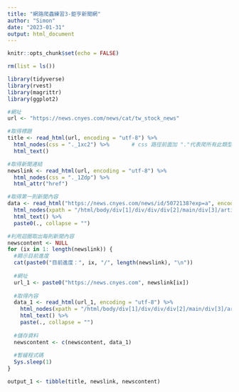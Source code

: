 ```yaml
---
title: "網路爬蟲練習3-鉅亨新聞網"
author: "Simon"
date: "2023-01-31"
output: html_document
---
```


```r
knitr::opts_chunk$set(echo = FALSE)
```

```r
rm(list = ls())
```

```r
library(tidyverse)
library(rvest)
library(magrittr)
library(ggplot2)
```

```r
#網址
url <- "https://news.cnyes.com/news/cat/tw_stock_news"

#取得標題
title <- read_html(url, encoding = "utf-8") %>%
  html_nodes(css = "._1xc2") %>%       # css 路徑前面加 "."代表爬所有此類型的文字
  html_text()

#取得新聞連結
newslink <- read_html(url, encoding = "utf-8") %>%
  html_nodes(css = "._1Zdp") %>%
  html_attr("href")

#取得第一則新聞內容
data <- read_html("https://news.cnyes.com/news/id/5072138?exp=a", encoding = "utf-8") %>%
  html_nodes(xpath = "/html/body/div[1]/div/div/div[2]/main/div[3]/article/section[1]/div[2]/div[1]/p") %>%
  html_text() %>%
  paste0(., collapse = "")
```

```r
#利用迴圈取出每則新聞內容
newscontent <- NULL
for (ix in 1: length(newslink)) {
  #顯示目前進度
  cat(paste0("目前進度：", ix, "/", length(newslink), "\n"))
  
  #網址
  url_1 <- paste0("https://news.cnyes.com", newslink[ix])
  
  #取得內容
  data_1 <- read_html(url_1, encoding = "utf-8") %>%
    html_nodes(xpath = "/html/body/div[1]/div/div/div[2]/main/div[3]/article/section[1]/div[2]/div[1]/p") %>%
    html_text() %>%
    paste(., collapse = "")
  
  #儲存資料
  newscontent <- c(newscontent, data_1)
  
  #暫緩程式碼
  Sys.sleep(1)
}

output_1 <- tibble(title, newslink, newscontent)
```
